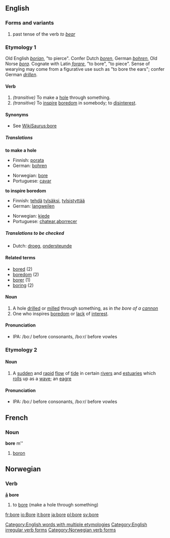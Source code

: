 ==English==

===Forms and variants===
# past tense of the verb ''to [[bear]]''

===Etymology 1===
Old English ''[[borian]]'', "to pierce". Confer Dutch ''[[boren]]'', German ''[[bohren]]'', Old Norse ''[[bora]]''. Cognate with Latin ''[[forare]]'', "to bore", "to piece". Sense of wearying may come from a figurative use such as "to bore the ears"; confer German ''[[drillen]]''.

====Verb====
{{regverb|'''to bore'''
*IPA: /boː/ before consonants, /boːr/ before vowles|'''[[bores]]'''|'''[[bored]]'''|'''[[boring]]'''}}
#''(transitive)'' To make a [[hole]] through something.
#''(transitive)'' To [[inspire]] [[boredom]] in somebody; to [[disinterest]].

====Synonyms====
*See [[WikiSaurus:bore]]

=====Translations=====
'''to make a hole'''
{{top}}
<!--languages from A to K go here-->
*Finnish: [[porata]]
*German: [[bohren]]
{{mid}}
<!--languages from L to Z go here-->
*Norwegian: [[#Norwegian|bore]]
*Portuguese: [[cavar]]
{{bottom}}

'''to inspire boredom'''
{{top}}
<!--languages from A to K go here-->
*Finnish: [[tehdä]] [[tylsä]]ksi, [[tylsistyttää]]
*German: [[langweilen]]
{{mid}}
<!--languages from L to Z go here-->
*Norwegian: [[kjede]]
*Portuguese: [[chatear]],[[aborrecer]]
{{bottom}}

===== Translations to be checked=====
*Dutch: [[droeg]], [[ondersteunde]]

====Related terms====
*[[bored]] (2)
*[[boredom]] (2)
*[[borer]] (1)
*[[boring]] (2)

==== Noun ====
{{sb|bore|bores}}
#A hole [[drill]]ed or [[mill]]ed through something, as in ''the bore of a [[cannon]]''
#One who inspires [[boredom]] or [[lack]] of [[interest]].
====Pronunciation====
*IPA: /boː/ before consonants, /boːr/ before vowles

===Etymology 2===

====Noun====
{{sb|bore|bores}}
#A [[sudden]] and [[rapid]] [[flow]] of [[tide]] in certain [[river]]s and [[estuaries]] which [[roll]]s up as a [[wave]]; an [[eagre]]
====Pronunciation====
*IPA: /boː/ before consonants, /boːr/ before vowles

[[Category:English words with multiple etymologies]]
[[Category:English irregular verb forms]]

==French==
===Noun===
'''bore''' m''

# [[boron]]

==Norwegian==
===Verb===
[[Category:Norwegian verb forms]]
'''[[å]] bore'''
#to [[bore]] (make a hole through something)

[[fr:bore]]
[[io:Bore]]
[[it:bore]]
[[ja:bore]]
[[pl:bore]]
[[sv:bore]]